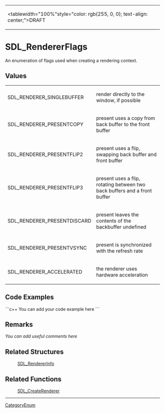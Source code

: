 <!-- pragma section-numbers off -->
<!-- pragma disable-camelcase -->
{|
|<tablewidth="100%"style="color: rgb(255, 0, 0); text-align: center;">DRAFT
|}

= SDL_RendererFlags =
An enumeration of flags used when creating a rendering context.


== Values ==
{|
|SDL_RENDERER_SINGLEBUFFER
|render directly to the window, if possible
|-
|SDL_RENDERER_PRESENTCOPY
|present uses a copy from back buffer to the front buffer
|-
|SDL_RENDERER_PRESENTFLIP2
|present uses a flip, swapping back buffer and front buffer
|-
|SDL_RENDERER_PRESENTFLIP3
|present uses a flip, rotating between two back buffers and a front buffer
|-
|SDL_RENDERER_PRESENTDISCARD
|present leaves the contents of the backbuffer undefined
|-
|SDL_RENDERER_PRESENTVSYNC
|present is synchronized with the refresh rate
|-
|SDL_RENDERER_ACCELERATED
|the renderer uses hardware acceleration
|}

== Code Examples ==
```c++
You can add your code example here
```

== Remarks ==
''You can add useful comments here''

== Related Structures ==
:[[SDL_RendererInfo]]

== Related Functions ==
:[[SDL_CreateRenderer]]

----
[[CategoryEnum]]
